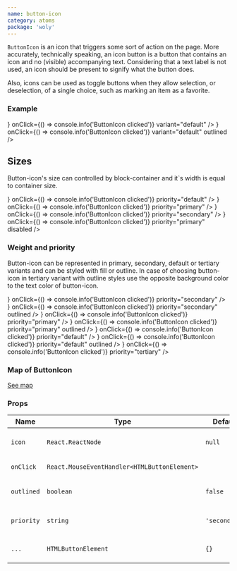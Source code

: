 ```yaml
---
name: button-icon
category: atoms
package: 'woly'
---
```



`ButtonIcon` is an icon that triggers some sort of action on the page.
More accurately, technically speaking, an icon button is a button that contains an icon and no (visible) accompanying text.
Considering that a text label is not used, an icon should be present to signify what the button does.

Also, icons can be used as toggle buttons when they allow selection, or deselection, of a single choice, such as marking an item as a favorite.

### Example

<Playground>
  <ButtonIcon
    icon={<IconSearch />}
    onClick={() => console.info('ButtonIcon clicked')}
    variant="default"
  />
  <ButtonIcon
    icon={<IconSearch />}
    onClick={() => console.info('ButtonIcon clicked')}
    variant="default"
    outlined
  />
</Playground>

## Sizes

Button-icon's size can controlled by block-container and it`s width is equal to container size.

<Playground>
  <block.N>
    <ButtonIcon
      icon={<IconSearch />}
      onClick={() => console.info('ButtonIcon clicked')}
      priority="default"
    />
  </block.N>
  <block.XS>
    <ButtonIcon
      icon={<IconEyeOpened />}
      onClick={() => console.info('ButtonIcon clicked')}
      priority="primary"
    />
  </block.XS>
  <block.S>
    <ButtonIcon
      icon={<IconSearch />}
      onClick={() => console.info('ButtonIcon clicked')}
      priority="secondary"
    />
  </block.S>
  <block.M>
    <ButtonIcon
      icon={<IconEyeOpened />}
      onClick={() => console.info('ButtonIcon clicked')}
      priority="primary"
      disabled
    />
  </block.M>
</Playground>

### Weight and priority

Button-icon can be represented in primary, secondary, default or tertiary variants and can be styled with fill or outline.
In case of choosing button-icon in tertiary variant with outline styles use the opposite background color to the text color of button-icon.

<Playground>
  <ButtonIcon
    icon={<IconSearch />}
    onClick={() => console.info('ButtonIcon clicked')}
    priority="secondary"
  />
  <ButtonIcon
    icon={<IconSearch />}
    onClick={() => console.info('ButtonIcon clicked')}
    priority="secondary"
    outlined
  />
  <ButtonIcon
    icon={<IconSearch />}
    onClick={() => console.info('ButtonIcon clicked')}
    priority="primary"
  />
  <ButtonIcon
    icon={<IconSearch />}
    onClick={() => console.info('ButtonIcon clicked')}
    priority="primary"
    outlined
  />
  <ButtonIcon
    icon={<IconSearch />}
    onClick={() => console.info('ButtonIcon clicked')}
    priority="default"
  />
  <ButtonIcon
    icon={<IconSearch />}
    onClick={() => console.info('ButtonIcon clicked')}
    priority="default"
    outlined
  />
  <ButtonIcon
    icon={<IconSearch />}
    onClick={() => console.info('ButtonIcon clicked')}
    priority="tertiary"
  />
</Playground>

### Map of ButtonIcon

<a href="/package/woly/component/button-icon-map">See map</a>

### Props

| Name       | Type                                         | Default       | Description                                        |
| ---------- | -------------------------------------------- | ------------- | -------------------------------------------------- |
| `icon`     | `React.ReactNode`                            | `null`        | Set the icon component inside the button           |
| `onClick`  | `React.MouseEventHandler<HTMLButtonElement>` |               | Callback when button clicked                       |
| `outlined` | `boolean`                                    | `false`       | Change button-icon`s view from filled to outlined  |
| `priority` | `string`                                     | `'secondary'` | Priority prop to style ButtonIcon component        |
| `...`      | `HTMLButtonElement`                          | `{}`          | Other props are inherited from `HTMLButtonElement` |
